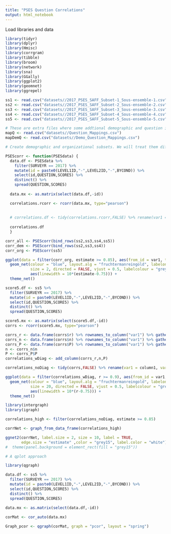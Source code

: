 ```yaml
---
title: "PSES Question Correlations"
output: html_notebook
---
```


Load libraries and data
```r
library(tidyr)
library(dplyr)
library(Hmisc)
library(corrgram)
library(tibble)
library(broom)
library(network)
library(sna)
library(GGally)
library(ggplot2)
library(geomnet)
library(ggrepel)

ss1 <- read.csv("datasets//2017_PSES_SAFF_Subset-1_Sous-ensemble-1.csv", na.strings = "9999")
ss2 <- read.csv("datasets//2017_PSES_SAFF_Subset-2_Sous-ensemble-2.csv", na.strings = "9999")
ss3 <- read.csv("datasets//2017_PSES_SAFF_Subset-3_Sous-ensemble-3.csv", na.strings = "9999")
ss4 <- read.csv("datasets//2017_PSES_SAFF_Subset-4_Sous-ensemble-4.csv", na.strings = "9999")
ss5 <- read.csv("datasets//2017_PSES_SAFF_Subset-5_Sous-ensemble-5.csv", na.strings = "9999")

# These are extra files where some addtional demographic and question information has been mapped
mapQ <- read.csv("datasets//Question_Mappings.csv")
mapDemQ <- read.csv("datasets//Demo_Question_Mappings.csv")


```


```r
# Create demographic and organizational subsets. We will treat them differently to procude unique.

PSEScorr <- function(PSESdata) {
  data.df <- PSESdata %>%
    filter(SURVEYR == 2017) %>%
    mutate(id = paste0(LEVEL1ID,"-",LEVEL2ID,"-",BYCOND)) %>%
    select(id,QUESTION,SCORE5) %>%
    distinct() %>%
    spread(QUESTION,SCORE5)
    
  data.mx <- as.matrix(select(data.df,-id))

  correlations.rcorr <- rcorr(data.mx, type="pearson")
  
  
  # correlations.df <- tidy(correlations.rcorr,FALSE) %>% rename(var1 = column1, var2 = column2)
  
  correlations.df
  }

corr_all <- PSEScorr(bind_rows(ss2,ss3,ss4,ss5))
corr_dem <- PSEScorr(bind_rows(ss2,ss3,ss4))
corr_org <- PSEScorr(ss5)

ggplot(data = filter(corr_org, estimate >= 0.85), aes(from_id = var1, to_id = var2)) +
  geom_net(colour = "blue", layout.alg = "fruchtermanreingold", labelon = TRUE, repel = TRUE,
           size = 2, directed = FALSE, vjust = 0.5, labelcolour = "grey60", ecolour = "grey40",
           aes(linewidth = 10*(estimate-0.75))) + 
  theme_net()

```

```r
score5.df <- ss5 %>%
  filter(SURVEYR == 2017) %>%
  mutate(id = paste0(LEVEL1ID,"-",LEVEL2ID,"-",BYCOND)) %>%
  select(id,QUESTION,SCORE5) %>%
  distinct() %>%
  spread(QUESTION,SCORE5)

score5.mx <- as.matrix(select(score5.df,-id))
corrs <- rcorr(score5.mx, type="pearson")

corrs_r <- data.frame(corrs$r) %>% rownames_to_column("var1") %>% gather(var2,r,-var1)
corrs_n <- data.frame(corrs$n) %>% rownames_to_column("var1") %>% gather(var2,n,-var1)
corrs_P <- data.frame(corrs$P) %>% rownames_to_column("var1") %>% gather(var2,P,-var1)
n <- corrs_n$n
P <- corrs_P$P
correlations_wDiag <- add_column(corrs_r,n,P)

correlations_noDiag <- tidy(corrs,FALSE) %>% rename(var1 = column1, var2 = column2)

ggplot(data = filter(correlations_wDiag, r >= 0.9), aes(from_id = var1, to_id = var2)) +
  geom_net(colour = "blue", layout.alg = "fruchtermanreingold", labelon = TRUE, repel = TRUE,
           size = 20, directed = FALSE, vjust = 0.5, labelcolour = "grey60", ecolour = "grey40",
           aes(linewidth = 10*(r-0.75))) + 
  theme_net()
```

```r
library(intergraph)
library(igraph)

correlations_high <- filter(correlations_noDiag, estimate >= 0.85)

corrNet <- graph_from_data_frame(correlations_high)

ggnet2(corrNet, label.size = 2, size = 10, label = TRUE,
       edge.size = "estimate" ,color = "grey15", label.color = "white") 
#  theme(panel.background = element_rect(fill = "grey15"))
```


```r
# A qplot approach

library(qgraph)

data.df <- ss5 %>%
  filter(SURVEYR == 2017) %>%
  mutate(id = paste0(LEVEL1ID,"-",LEVEL2ID,"-",BYCOND)) %>%
  select(id,QUESTION,SCORE5) %>%
  distinct() %>%
  spread(QUESTION,SCORE5)
    
data.mx <- as.matrix(select(data.df,-id))

corMat <- cor_auto(data.mx)

Graph_pcor <- qgraph(corMat, graph = "pcor", layout = "spring")
```

